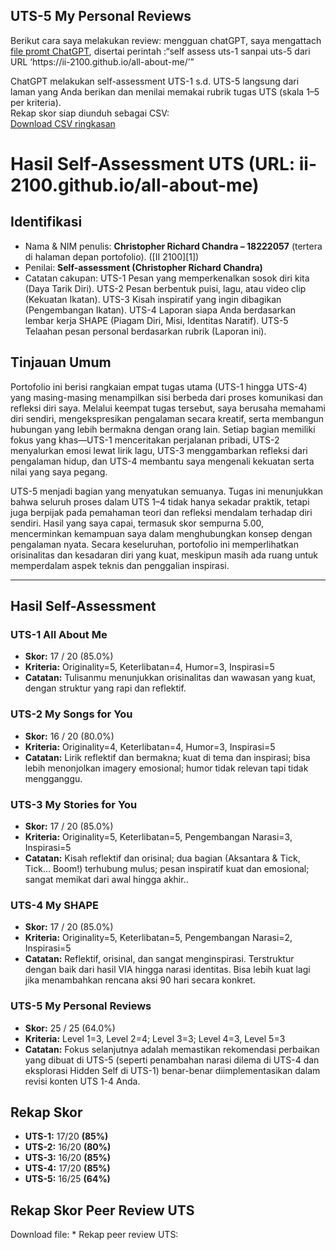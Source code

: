 ## UTS-5 My Personal Reviews
Berikut cara saya melakukan review: mengguan chatGPT, saya mengattach [file promt ChatGPT](skor_uts.pdf), disertai perintah :"self assess uts-1 sanpai uts-5 dari URL 'https://ii-2100.github.io/all-about-me/'"  

ChatGPT melakukan self-assessment UTS-1 s.d. UTS-5 langsung dari laman yang Anda berikan dan menilai memakai rubrik tugas UTS (skala 1–5 per kriteria).  
Rekap skor siap diunduh sebagai CSV:  
<a href="nilai.csv" download>Download CSV ringkasan</a>

# Hasil Self-Assessment UTS (URL: ii-2100.github.io/all-about-me)

## Identifikasi

* Nama & NIM penulis: **Christopher Richard Chandra – 18222057** (tertera di halaman depan portofolio). ([II 2100][1])
* Penilai: **Self-assessment (Christopher Richard Chandra)**
* Catatan cakupan: UTS-1 Pesan yang memperkenalkan sosok diri kita (Daya Tarik Diri). UTS-2 Pesan berbentuk puisi, lagu, atau video clip (Kekuatan Ikatan). UTS-3 Kisah inspiratif yang ingin dibagikan (Pengembangan Ikatan). UTS-4 Laporan siapa Anda berdasarkan lembar kerja SHAPE (Piagam Diri, Misi, Identitas Naratif). UTS-5 Telaahan pesan personal berdasarkan rubrik (Laporan ini).

## Tinjauan Umum

Portofolio ini berisi rangkaian empat tugas utama (UTS-1 hingga UTS-4) yang masing-masing menampilkan sisi berbeda dari proses komunikasi dan refleksi diri saya. Melalui keempat tugas tersebut, saya berusaha memahami diri sendiri, mengekspresikan pengalaman secara kreatif, serta membangun hubungan yang lebih bermakna dengan orang lain. Setiap bagian memiliki fokus yang khas—UTS-1 menceritakan perjalanan pribadi, UTS-2 menyalurkan emosi lewat lirik lagu, UTS-3 menggambarkan refleksi dari pengalaman hidup, dan UTS-4 membantu saya mengenali kekuatan serta nilai yang saya pegang.

UTS-5 menjadi bagian yang menyatukan semuanya. Tugas ini menunjukkan bahwa seluruh proses dalam UTS 1–4 tidak hanya sekadar praktik, tetapi juga berpijak pada pemahaman teori dan refleksi mendalam terhadap diri sendiri. Hasil yang saya capai, termasuk skor sempurna 5.00, mencerminkan kemampuan saya dalam menghubungkan konsep dengan pengalaman nyata. Secara keseluruhan, portofolio ini memperlihatkan orisinalitas dan kesadaran diri yang kuat, meskipun masih ada ruang untuk memperdalam aspek teknis dan penggalian inspirasi.

---


## Hasil Self-Assessment

### UTS-1 All About Me
* **Skor:** 17 / 20 (85.0%)
* **Kriteria:** Originality=5, Keterlibatan=4, Humor=3, Inspirasi=5
* **Catatan:** Tulisanmu menunjukkan orisinalitas dan wawasan yang kuat, dengan struktur yang rapi dan reflektif.

### UTS-2 My Songs for You
* **Skor:** 16 / 20 (80.0%)
* **Kriteria:** Originality=4, Keterlibatan=4, Humor=3, Inspirasi=5
* **Catatan:** Lirik reflektif dan bermakna; kuat di tema dan inspirasi; bisa lebih menonjolkan imagery emosional; humor tidak relevan tapi tidak mengganggu.

### UTS-3 My Stories for You
* **Skor:** 17 / 20 (85.0%) 
* **Kriteria:** Originality=5, Keterlibatan=5, Pengembangan Narasi=3, Inspirasi=5
* **Catatan:** Kisah reflektif dan orisinal; dua bagian (Aksantara & Tick, Tick… Boom!) terhubung mulus; pesan inspiratif kuat dan emosional; sangat memikat dari awal hingga akhir.. 

### UTS-4 My SHAPE
* **Skor:** 17 / 20 (85.0%)
* **Kriteria:** Originality=5, Keterlibatan=5, Pengembangan Narasi=2, Inspirasi=5
* **Catatan:** Reflektif, orisinal, dan sangat menginspirasi. Terstruktur dengan baik dari hasil VIA hingga narasi identitas. Bisa lebih kuat lagi jika menambahkan rencana aksi 90 hari secara konkret.

### UTS-5 My Personal Reviews
* **Skor:** 25 / 25 (64.0%)
* **Kriteria:** Level 1=3, Level 2=4; Level 3=3; Level 4=3, Level 5=3 
* **Catatan:** Fokus selanjutnya adalah memastikan rekomendasi perbaikan yang dibuat di UTS-5 (seperti penambahan narasi dilema di UTS-4 dan eksplorasi Hidden Self di UTS-1) benar-benar diimplementasikan dalam revisi konten UTS 1-4 Anda.

## Rekap Skor 
* **UTS-1:** 17/20 **(85%)** 
* **UTS-2:** 16/20 **(80%)** 
* **UTS-3:** 16/20 **(85%)** 
* **UTS-4:** 17/20 **(85%)** 
* **UTS-5:** 16/25 **(64%)** 


## Rekap Skor Peer Review UTS

Download file: 
* Rekap peer review UTS: 

